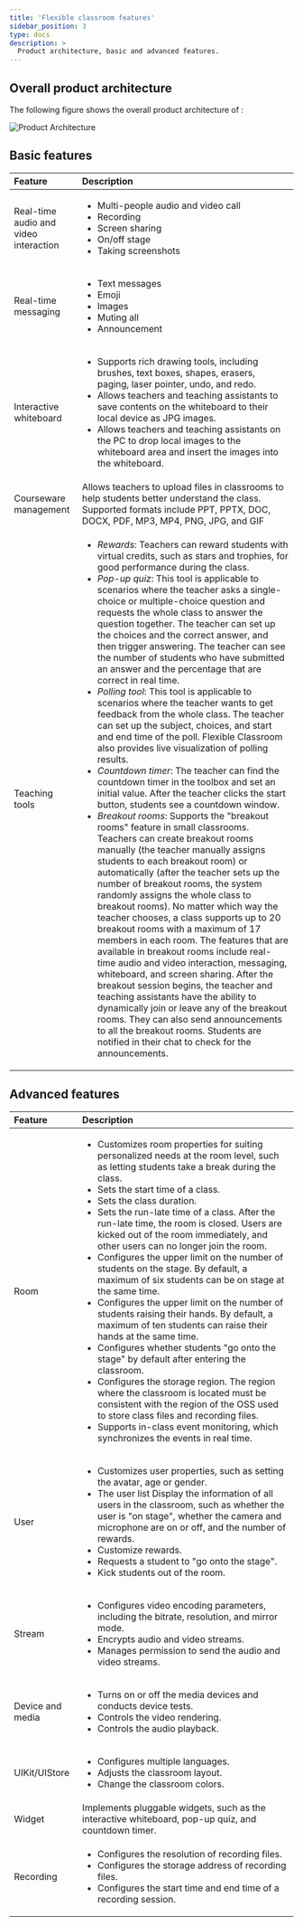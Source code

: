 ```yaml
---
title: 'Flexible classroom features'
sidebar_position: 3
type: docs
description: >
  Product architecture, basic and advanced features.
---
```


## Overall product architecture

The following figure shows the overall product architecture of <Vg k="FC"/>:

![Product Architecture](https://web-cdn.agora.io/docs-files/1658392957746)

## Basic features

| Feature | Description|
|:----|:------------|
| Real-time audio and video interaction | <ul><li>Multi-people audio and video call</li><li> Recording</li><li> Screen sharing</li><li> On/off stage</li><li> Taking screenshots</li></ul> |
| Real-time messaging | <ul><li>Text messages</li><li>Emoji</li><li>Images</li><li> Muting all</li><li> Announcement</li></ul> |
| Interactive whiteboard | <ul><li>Supports rich drawing tools, including brushes, text boxes, shapes, erasers, paging, laser pointer, undo, and redo.</li><li>Allows teachers and teaching assistants to save contents on the whiteboard to their local device as JPG images.</li><li>Allows teachers and teaching assistants on the PC to drop local images to the whiteboard area and insert the images into the whiteboard.</li></ul>
| Courseware management | Allows teachers to upload files in classrooms to help students better understand the class. Supported formats include PPT, PPTX, DOC, DOCX, PDF, MP3, MP4, PNG, JPG, and GIF |
| Teaching tools | <ul><li>*Rewards*: Teachers can reward students with virtual credits, such as stars and trophies, for good performance during the class.</li><li>*Pop-up quiz*: This tool is applicable to scenarios where the teacher asks a single-choice or multiple-choice question and requests the whole class to answer the question together. The teacher can set up the choices and the correct answer, and then trigger answering. The teacher can see the number of students who have submitted an answer and the percentage that are correct in real time.</li><li>*Polling tool*: This tool is applicable to scenarios where the teacher wants to get feedback from the whole class. The teacher can set up the subject, choices, and start and end time of the poll. Flexible Classroom also provides live visualization of polling results.</li><li>*Countdown timer*: The teacher can find the countdown timer in the toolbox and set an initial value. After the teacher clicks the start button, students see a countdown window.</li><li>*Breakout rooms*: Supports the "breakout rooms" feature in small classrooms. Teachers can create breakout rooms manually (the teacher manually assigns students to each breakout room) or automatically (after the teacher sets up the number of breakout rooms, the system randomly assigns the whole class to breakout rooms). No matter which way the teacher chooses, a class supports up to 20 breakout rooms with a maximum of 17 members in each room. The features that are available in breakout rooms include real-time audio and video interaction, messaging, whiteboard, and screen sharing. After the breakout session begins, the teacher and teaching assistants have the ability to dynamically join or leave any of the breakout rooms. They can also send announcements to all the breakout rooms. Students are notified in their chat to check for the announcements.</li></ul>|


## Advanced features

| Feature | Description|
|:----|:------------|
| Room | <ul><li>Customizes room properties for suiting personalized needs at the room level, such as letting students take a break during the class.</li><li>Sets the start time of a class.</li><li>Sets the class duration.</li><li>Sets the run-late time of a class. After the run-late time, the room is closed. Users are kicked out of the room immediately, and other users can no longer join the room.</li><li>Configures the upper limit on the number of students on the stage. By default, a maximum of six students can be on stage at the same time.</li><li>Configures the upper limit on the number of students raising their hands. By default, a maximum of ten students can raise their hands at the same time.</li><li>Configures whether students "go onto the stage" by default after entering the classroom.</li><li>Configures the storage region. The region where the classroom is located must be consistent with the region of the OSS used to store class files and recording files.</li><li>Supports in-class event monitoring, which synchronizes the events in real time.</li></ul>|
| User | <ul><li>Customizes user properties, such as setting the avatar, age or gender.</li><li>The user list Display the information of all users in the classroom, such as whether the user is "on stage", whether the camera and microphone are on or off, and the number of rewards.</li><li>Customize rewards.</li><li>Requests a student to "go onto the stage".</li><li>Kick students out of the room.</li></ul> |
| Stream | <ul><li>Configures video encoding parameters, including the bitrate, resolution, and mirror mode.</li><li>Encrypts audio and video streams.</li><li>Manages permission to send the audio and video streams.</li></ul> |
| Device and media | <ul><li>Turns on or off the media devices and conducts device tests.</li><li>Controls the video rendering.</li><li>Controls the audio playback.</li></ul> |
| UIKit/UIStore | <ul><li>Configures multiple languages.</li><li>Adjusts the classroom layout.</li><li>Change the classroom colors.</li></ul> |
| Widget |Implements pluggable widgets, such as the interactive whiteboard, pop-up quiz, and countdown timer. |
| Recording | <ul><li>Configures the resolution of recording files.</li><li>Configures the storage address of recording files.</li><li>Configures the start time and end time of a recording session.</li></ul> |